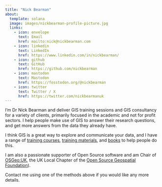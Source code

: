 ```yaml
---
title: "Nick Bearman"
about:
  template: solana
  image: images/nickbearman-profile-picture.jpg
  links:
    - icon: envelope
      text: Email
      href: mailto:nick@nickbearman.com
    - icon: linkedin
      text: LinkedIn
      href: https://www.linkedin.com/in/nickbearman/
    - icon: github
      text: GitHub
      href: https://github.com/nickbearman
    - icon: mastodon
      text: Mastodon
      href: https://fosstodon.org/@nickbearman
    - icon: twitter
      text: Twitter / X
      href: https://twitter.com/nickbearmanuk
---
```


I'm Dr Nick Bearman and deliver GIS training sessions and GIS consultancy for a variety of clients, primarily focused in the academic and not for profit sectors. I help people make use of GIS to answer their research questions, and get more answers from the data they already have.

I think GIS is a great way to explore and communicate your data, and I have a range of [training courses](training-courses.html), [training materials](training-materials.html), and [books](writing-presentations.html) to help people do this.

I am also a passionate supporter of Open Source software and am Chair of [OSGeo:UK](https://uk.osgeo.org/), the UK Local Chapter of the [Open Source Geospatial Foundation](https://osgeo.org/)).

Contact me using one of the methods above if you would like any more details. 
